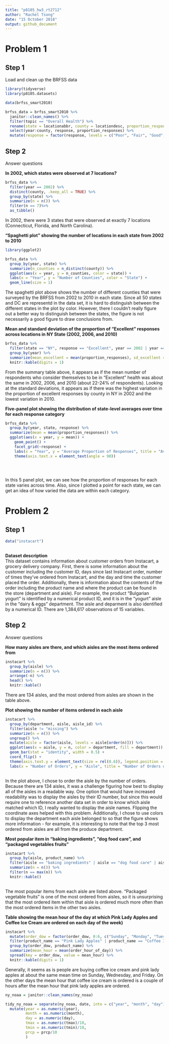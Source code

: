 ```yaml
---
title: "p8105_hw3_rt2712"
author: "Rachel Tsong"
date: "15 October 2018"
output: github_document
---
```


# Problem 1

## Step 1

Load and clean up the BRFSS data
```r
library(tidyverse)
library(p8105.datasets)

data(brfss_smart2010)

brfss_data = brfss_smart2010 %>%
  janitor::clean_names() %>%
  filter(topic == "Overall Health") %>%
  rename(state = locationabbr, county = locationdesc, proportion_responses = data_value) %>%
  select(year:county, response, proportion_responses) %>%
  mutate(response = factor(response, levels = c("Poor", "Fair", "Good", "Very good", "Excellent")))

```

## Step 2

Answer questions

**In 2002, which states were observed at 7 locations?**
```r
brfss_data %>%
  filter(year == 2002) %>%
  distinct(county, .keep_all = TRUE) %>%
  group_by(state) %>%
  summarize(n = n()) %>%
  filter(n == 7)%>%
  as_tibble()

```

In 2002, there were 3 states that were observed at exactly 7 locations (Connecticut, Florida, and North Carolina).

**“Spaghetti plot” showing the number of locations in each state from 2002 to 2010**
```r
library(ggplot2)

brfss_data %>%
  group_by(year, state) %>%
  summarize(n_counties = n_distinct(county)) %>%
  ggplot(aes(x = year, y = n_counties, color = state)) + 
  labs(x = "Year", y = "Number of Counties", color = "State") +
  geom_line(size = 1)

```

The spaghetti plot above shows the number of different counties that were surveyed by the BRFSS from 2002 to 2010 in each state. Since all 50 states and DC are representd in the data set, it is hard to distinguish between the different states in the plot by color. However, there I couldn't really figure out a better way to distinguish between the states, the figure is not necessarily a good figure to draw conclusions from.

**Mean and standard deviation of the proportion of “Excellent” responses across locations in NY State (2002, 2006, and 2010)**
```r
brfss_data %>%
  filter(state == "NY", response == "Excellent", year == 2002 | year == 2006 | year == 2010) %>%
  group_by(year) %>%
  summarize(mean_excellent = mean(proportion_responses), sd_excellent = sd(proportion_responses)) %>%
  knitr::kable(digits = 1)

```

From the summary table above, it appears as if the mean number of respondents who consider themselves to be in "Excellent" health was about the same in 2002, 2006, and 2010 (about 22-24% of respondents). Looking at the standard deviations, it appears as if there was the highest variation in the proportion of excellent responses by county in NY in 2002 and the lowest variation in 2010. 

**Five-panel plot showing the distribution of state-level averages over time for each response category**
```r
brfss_data %>%
  group_by(year, state, response) %>%
  summarize(mean = mean(proportion_responses)) %>% 
  ggplot(aes(x = year, y = mean)) + 
    geom_point() + 
    facet_grid(~response) +
    labs(x = "Year", y = "Average Proportion of Responses", title = "Average Proportion of Responses Over Time") +
    theme(axis.text.x = element_text(angle = 90))
    
    
  
```

In this 5 panel plot, we can see how the proportion of responses for each state varies across time. Also, since I plotted a point for each state, we can get an idea of how varied the data are within each category.

# Problem 2

## Step 1

```r
data("instacart")
  
```

**Dataset description**  
This dataset contains information about customer orders from Instacart, a grocery delivery company. First, there is some information about the customer including the customer ID, days since last Instacart order, number of times they've ordered from Instacart, and the day and time the customer placed the order. Additionally, there is information about the contents of the order including the product name and where the product can be found in the store (department and aisle). For example, the product "Bulgarian yogurt" is identified by a numerical product ID, and it is in the "yogurt" aisle in the "dairy & eggs" department. The aisle and deparment is also identified by a numerical ID. There are 1,384,617 observations of 15 variables. 

## Step 2

Answer questions

**How many aisles are there, and which aisles are the most items ordered from**
```r
instacart %>% 
  group_by(aisle) %>%
  summarize(n = n()) %>%
  arrange(-n) %>%
  head() %>%
  knitr::kable()
```

There are 134 aisles, and the most ordered from aisles are shown in the table above.

**Plot showing the number of items ordered in each aisle**
```r
instacart %>%
  group_by(department, aisle, aisle_id) %>%
  filter(aisle != "missing") %>%
  summarize(n = n()) %>%
  ungroup() %>%
  mutate(aisle = factor(aisle, levels = aisle[order(n)])) %>%
  ggplot(aes(x = aisle, y = n, color = department, fill = department)) +
  geom_bar(stat = "identity", width = 0.5) + 
  coord_flip() +
  theme(axis.text.y = element_text(size = rel(0.6)), legend.position = "bottom" ) +
  labs(x = "Number of Orders", y = "Aisle", title = "Number of Orders on Instacart by Aisle")
 
```

In the plot above, I chose to order the aisle by the number of orders. Because there are 134 aisles, it was a challenge figuring how best to display all of the aisles in a readable way. One option that would have increased readability was to display the aisles by their ID number, but since this would require one to reference another data set in order to know which aisle matched which ID, I really wanted to display the aisle names. Flipping the coordinate axes helped with this problem. Additionally, I chose to use colors to display the department each aisle belonged to so that the figure shows more information - for example, it is interesting to note that the top 3 most ordered from aisles are all from the produce department.

**Most popular item in “baking ingredients”, “dog food care”, and “packaged vegetables fruits”**
```r
instacart %>% 
  group_by(aisle, product_name) %>%
  filter(aisle == "baking ingredients" | aisle == "dog food care" | aisle == "packaged vegetables fruits") %>%
  summarize(n = n()) %>%
  filter(n == max(n)) %>%
  knitr::kable()
  
```

The most popular items from each aisle are listed above. "Packaged vegetable fruits" is one of the most ordered from aisles, so it is unsurprising that the most ordered item within that aisle is ordered much more often than the most ordered items in the other two aisles.

**Table showing the mean hour of the day at which Pink Lady Apples and Coffee Ice Cream are ordered on each day of the week)**
```r
instacart %>%
  mutate(order_dow = factor(order_dow, 0:6, c("Sunday", "Monday", "Tuesday", "Wednesday", "Thursday", "Friday", "Saturday"))) %>%
  filter(product_name == "Pink Lady Apples" | product_name == "Coffee Ice Cream") %>%
  group_by(order_dow, product_name) %>%
  summarize(mean_hour = mean(order_hour_of_day)) %>%
  spread(key = order_dow, value = mean_hour) %>%
  knitr::kable(digits = 1)
```

Generally, it seems as is people are buying coffee ice cream and pink lady apples at about the same mean time on Sunday, Wednesday, and Friday. On the other days the mean hour that coffee ice cream is ordered is a couple of hours after the mean hour that pink lady apples are ordered.









```r
ny_noaa = janitor::clean_names(ny_noaa)

tidy_ny_noaa = separate(ny_noaa, date, into = c("year", "month", "day"), sep = "-") %>%
  mutate(year = as.numeric(year), 
         month = as.numeric(month), 
         day = as.numeric(day), 
         tmax = as.numeric(tmax)/10, 
         tmin = as.numeric(tmin)/10,
         prcp = prcp/10
         )
```



